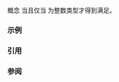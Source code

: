 {{cpp/title|integral}}
{{cpp/concepts/navbar}}
{{ddcl|header=concepts|since=c++20|1=
template&lt; class T &gt;
concept integral = std::is_integral_v&lt;T&gt;;
}}

概念 {{c|integral&lt;T&gt;}} 当且仅当 {{tt|T}} 为整数类型才得到满足。

===示例===
{{example
|code=
#include &lt;concepts&gt;
#include &lt;iostream&gt;
 
void print(std::integral auto i)
{
    std::cout &lt;&lt; "整型: " &lt;&lt; i &lt;&lt; '\n';
}
 
void print(auto x)
{
    std::cout &lt;&lt; "非整型: " &lt;&lt; x &lt;&lt; '\n';
}
 
int main()
{
    std::cout &lt;&lt; std::boolalpha;

    static_assert(std::integral&lt;bool&gt;);
    print(true);

    static_assert(std::integral&lt;char&gt;);
    print('o');

    static_assert(std::integral&lt;int&gt;);
    print(007);

    static_assert( ! std::integral&lt;double&gt; );
    print(2e2);

    static_assert( ! std::integral&lt;decltype("")&gt; );
    print("∫∫∫");
}
|output=
整型: true
整型: o
整型: 7
非整型: 200
非整型: ∫∫∫
}}

===引用===
{{ref std c++23}}
{{ref std|section=18.4.7|title=Arithmetic concepts|id=concepts.arithmetic}}
{{ref std end}}
{{ref std c++20}}
{{ref std|section=18.4.7|title=Arithmetic concepts|id=concepts.arithmetic}}
{{ref std end}}

===参阅===
{{dsc begin}}
{{dsc inc|cpp/types/dsc is_integral}}
{{dsc end}}

{{langlinks|en|es|ja|ru}}